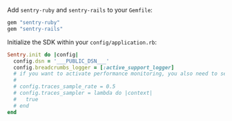 Add `sentry-ruby` and `sentry-rails` to your `Gemfile`:

```ruby
gem "sentry-ruby"
gem "sentry-rails"
```

Initialize the SDK within your `config/application.rb`:

```ruby {filename:config/application.rb}
Sentry.init do |config|
  config.dsn = '___PUBLIC_DSN___'
  config.breadcrumbs_logger = [:active_support_logger]
  # if you want to activate performance monitoring, you also need to set either one of these options
  #
  # config.traces_sample_rate = 0.5
  # config.traces_sampler = lambda do |context|
  #   true
  # end
end
```
